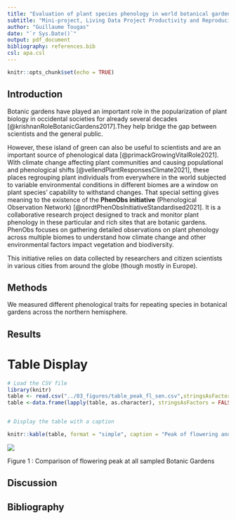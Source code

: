 ```yaml
---
title: "Evaluation of plant species phenology in world botanical gardens"
subtitle: "Mini-project, Living Data Project Productivity and Reproducibility course"
author: "Guillaume Tougas"
date: "`r Sys.Date()`"
output: pdf_document
bibliography: references.bib
csl: apa.csl              
---
```


```r
knitr::opts_chunk$set(echo = TRUE)
```

## Introduction

Botanic gardens have played an important role in the popularization of plant biology in occidental societies for already several decades [@krishnanRoleBotanicGardens2017].They help bridge the gap between scientists and the general public.

However, these island of green can also be useful to scientists and are an important source of phenological data [@primackGrowingVitalRole2021]. With climate change affecting plant communities and causing populational and phenological shifts [@vellendPlantResponsesClimate2021], these places regrouping plant individuals from everywhere in the world subjected to variable environmental conditions in different biomes are a window on plant species' capability to withstand changes. That special setting gives meaning to the existence of the **PhenObs initiative** (Phenological Observation Network) [@nordtPhenObsInitiativeStandardised2021]. It is a collaborative research project designed to track and monitor plant phenology in these particular and rich sites that are botanic gardens. PhenObs focuses on gathering detailed observations on plant phenology across multiple biomes to understand how climate change and other environmental factors impact vegetation and biodiversity.

This initiative relies on data collected by researchers and citizen scientists in various cities from around the globe (though mostly in Europe).

## Methods

We measured different phenological traits for repeating species in botanical gardens across the northern hemisphere.

## Results

# Table Display

```r

# Load the CSV file
library(knitr)
table <- read.csv("../03_figures/table_peak_fl_sen.csv",stringsAsFactors = FALSE, encoding = "UTF-8")
table <-data.frame(lapply(table, as.character), stringsAsFactors = FALSE)


# Display the table with a caption

knitr::kable(table, format = "simple", caption = "Peak of flowering and senescence for Achillea Millefolium in different gardens")

```

![](../03_figures/botanic_garden_peakflowering.png)

Figure 1 : Comparison of flowering peak at all sampled Botanic Gardens

## Discussion

## Bibliography
